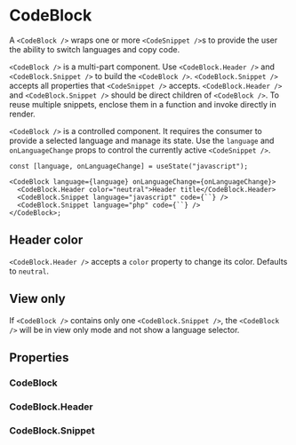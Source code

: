 
<Meta of={CodeBlockStories} />

# CodeBlock

A `<CodeBlock />` wraps one or more `<CodeSnippet />`s to provide the user the ability to switch languages and copy code.

`<CodeBlock />` is a multi-part component. Use `<CodeBlock.Header />` and `<CodeBlock.Snippet />` to build the `<CodeBlock />`. `<CodeBlock.Snippet />` accepts all properties that `<CodeSnippet />` accepts. `<CodeBlock.Header />` and `<CodeBlock.Snippet />` should be direct children of `<CodeBlock />`. To reuse multiple snippets, enclose them in a function and invoke directly in render.

`<CodeBlock />` is a controlled component. It requires the consumer to provide a selected language and manage its state. Use the `language` and `onLanguageChange` props to control the currently active `<CodeSnippet />`.

```tsx
const [language, onLanguageChange] = useState("javascript");

<CodeBlock language={language} onLanguageChange={onLanguageChange}>
  <CodeBlock.Header color="neutral">Header title</CodeBlock.Header>
  <CodeBlock.Snippet language="javascript" code={``} />
  <CodeBlock.Snippet language="php" code={``} />
</CodeBlock>;
```

<Canvas of={CodeBlockStories.Default} />

## Header color

`<CodeBlock.Header />` accepts a `color` property to change its color. Defaults to `neutral`.

<Canvas of={CodeBlockStories.HeaderColor} />

<Controls of={CodeBlockStories.HeaderColor} />

## View only

If `<CodeBlock />` contains only one `<CodeBlock.Snippet />`, the `<CodeBlock />` will be in view only mode and not show a language selector.

<Canvas of={CodeBlockStories.ViewOnly} />

## Properties

### CodeBlock

<ArgTypes of={CodeBlock} />

### CodeBlock.Header

<ArgTypes of={CodeBlock.Header} />

### CodeBlock.Snippet

<ArgTypes of={CodeBlock.Snippet} />

